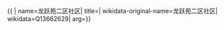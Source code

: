 {{ {{{1|PRC admin/showdata}}}|
name=龙跃苑二区社区|
title=|
wikidata-original-name=龙跃苑二区社区|
wikidata=Q13662629|
arg={{{arg|}}}}}